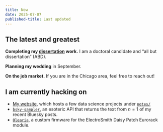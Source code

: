 ```yaml
---
title: Now
date: 2025-07-07
published-title: Last updated
---
```


## The latest and greatest

**Completing my [dissertation](https://ftsw.carl.cx/dissertation.html) work.** I am a doctoral candidate and "all but dissertation" (ABD).

**Planning my wedding** in September.

**On the job market.** If you are in the Chicago area, feel free to reach out!

## I am currently hacking on

- [My website](https://github.com/carlcolglazier/carlcolglazier.com), which hosts a few data science projects under [`notes/`](https://carlcolglazier.com/notes/)
- [`bsky-sampler`](https://github.com/CarlColglazier/bsky-sampler), an esoteric API that returns the text from $n = 1$ of my recent Bluesky posts.
- [`Olearia`](https://github.com/CarlColglazier/Olearia), a custom firmware for the ElectroSmith Daisy Patch Eurorack module.
